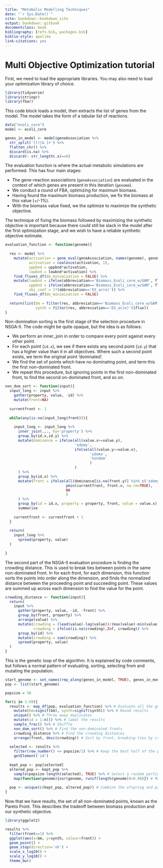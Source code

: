 ```yaml
--- 
title: "Metabolic Modelling Techniques"
date: "`r Sys.Date()`"
site: bookdown::bookdown_site
output: bookdown::gitbook
documentclass: book
bibliography: [refs.bib, packages.bib]
biblio-style: apalike
link-citations: yes
---
```

# Multi Objective Optimization tutorial

First, we need to load the appropriate libraries. You may also need to load your optimization library of choice.

```r
library(tidyverse)
library(stringr)
library(fbar)
```

This code block loads a model, then extracts the list of genes from the model.
The model takes the form of a tabular list of reactions.

```r
data("ecoli_core")
model <- ecoli_core

genes_in_model <- model$geneAssociation %>%
  str_split('[()|& ]+') %>%
  flatten_chr() %>%
  discard(is.na) %>%
  discard(~ str_length(.x)==0)
```

The evaluation function is where the actual metabolic simulations are performed.
This has four main stages:

- The gene-reaction associations (`geneAssociation`) are evaluated in the context of which genes are present in this iteration (`genome`).
- We conduct a round of FBA, optimizing for maximum biomass.
- Having found the maximum biomass production, we fix the biomass at this value (+/-1%).
- With the biomass value fixed, we the optimize to maximize the synthetic objective.

The technique of fixing the biomass followed by maximizing the synthetic objective is important because there could still be slack in the model after the first optimization stage, and we wish to have a reliable synthetic objective estimate.

```r
evaluation_function <- function(genome){
  
  res <- model %>%
    mutate(activation = gene_eval(geneAssociation, names(genome), genome),
           activation = coalesce(activation, 1),
           uppbnd = uppbnd*activation,
           lowbnd = lowbnd*activation) %>%
    find_fluxes_df(do_minimization = FALSE) %>%
    mutate(lowbnd = ifelse(abbreviation=='Biomass_Ecoli_core_w/GAM', flux*0.99, lowbnd),
           uppbnd = ifelse(abbreviation=='Biomass_Ecoli_core_w/GAM', flux*1.01, uppbnd),
           obj_coef = 1*(abbreviation=='EX_ac(e)')) %>%
    find_fluxes_df(do_minimization = FALSE)
  
  return(list(bm = filter(res, abbreviation=='Biomass_Ecoli_core_w/GAM')$flux, 
              synth = filter(res, abbreviation=='EX_ac(e)')$flux))
}
```

Non-domination sorting is the first stage of the selection procedure in NSGA-II.
The code might be quite opaque, but the idea is as follows:

- We perform an inner_join in order to compare every point against every other point.
- For each point (`id.x`), we see if there exists any second point (`id.y`) that has a higher value than it in all objectives. Where such a second point exists, we term the original point 'dominated'.
- We find the set of points which have no dominating point, and term this the first non-dominated front.
- We repeat this procedure, but ignoring points in the first non-dominated front, to find the second on-dominated front, and so on.

```r
non_dom_sort <- function(input){
  input_long <- input %>%
    gather(property, value, -id) %>%
    mutate(front=NA)
  
  currentfront <- 1
  
  while(any(is.na(input_long$front))){
    
    input_long <- input_long %>%
      inner_join(.,., by='property') %>%
      group_by(id.x,id.y) %>%
      mutate(dominance = ifelse(all(value.x>=value.y), 
                                'xdomy', 
                                ifelse(all(value.y>=value.x), 
                                       'ydomx', 
                                       'nondom'
                                       )
                                )
      ) %>%
      group_by(id.x) %>%
      mutate(front = ifelse(all(dominance[is.na(front.y)] %in% c('xdomy', 'nondom')), 
                            pmin(currentfront, front.x, na.rm=TRUE), 
                            NA
                            )
      ) %>%
      group_by(id = id.x, property = property, front, value = value.x) %>%
      summarise
    
    currentfront <- currentfront + 1
  }
  
  return(
    input_long %>%
      spread(property, value)
  )
  
}
```

The second part of the NSGA-II evaluation procedure is finding the crowding distance. This is used to break ties between points in the same non-dominated front.
In for each front, for each dimension, this function sorts the points into order along the dimension, and finds the normalized distance between the proceeding point and succeeding point. These values are summed up across each dimension to find the value for the point.

```r
crowding_distance <- function(input){
  return(
    input %>%
      gather(property, value, -id, -front) %>%
      group_by(front, property) %>%
      arrange(value) %>%
      mutate(crowding = (lead(value)-lag(value))/(max(value)-min(value)),
             crowding = ifelse(is.na(crowding),Inf, crowding)) %>%
      group_by(id) %>%
      mutate(crowding = sum(crowding)) %>%
      spread(property, value)
  )
}
```


This is the genetic loop of the algorithm. It is explained by code comments, but follows a normal pattern of evaluating, sorting, selecting from and mutating the population.


```r
start_genome <- set_names(rep_along(genes_in_model, TRUE), genes_in_model)
pop <- list(start_genome)

popsize = 50

for(i in 1:50){
  results <- map_df(pop, evaluation_function) %>% # Evaluate all the genomes
    mutate(bm=signif(bm), synth=signif(synth)) %>% # Round results
    unique() %>% # Throw away duplicates
    mutate(id = 1:n()) %>% # label the results
    sample_frac() %>% # Shuffle
    non_dom_sort() %>% # Find the non-dominated fronts
    crowding_distance %>% # Find the crowding distances
    arrange(front, desc(crowding)) # Sort by front, breaking ties by crowding distance
  
  selected <- results %>%
    filter(row_number() <= popsize/2) %>% # Keep the best half of the population
    getElement('id')
  
  kept_pop <- pop[selected]
  altered_pop <- kept_pop %>%
    sample(popsize-length(selected), TRUE) %>% # Select a random portion of the population as parents
    map(function(genome){xor(genome, runif(length(genome))>0.98)}) # Mutate a small number of genes from the parent population.
  
  pop <- unique(c(kept_pop, altered_pop)) # Combine the ofspring and parent populations
}
```


Now that we have results, the set of all non-dominated points, known as the Pareto Front. This describes the tradeoff between biomass production and our synthetic objective.

```r
library(ggplot2)

results %>%
  filter(front==1) %>%
  ggplot(aes(x=bm, y=synth, colour=front)) + 
  geom_point() + 
  geom_step(direction='vh') +
  scale_x_log10() +
  scale_y_log10() +
  theme_bw()
```
